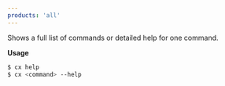 ```yaml
---
products: 'all'
---
```


Shows a full list of commands or detailed help for one command.

**Usage**

```bash
$ cx help
$ cx <command> --help
```
